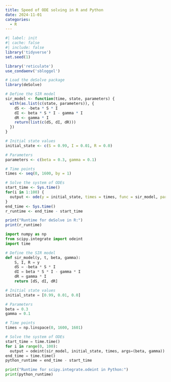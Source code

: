 ```yaml
---
title: Speed of ODE solving in R and Python
date: 2024-11-01
categories:
  - R
---
```


```r
#| label: init
#| cache: false
#| include: false
library('tidyverse')
set.seed(1)

library('reticulate')
use_condaenv('sbloggel')
```

```r
# Load the deSolve package
library(deSolve)

# Define the SIR model
sir_model <- function(time, state, parameters) {
  with(as.list(c(state, parameters)), {
    dS <- -beta * S * I
    dI <- beta * S * I - gamma * I
    dR <- gamma * I
    return(list(c(dS, dI, dR)))
  })
}

# Initial state values
initial_state <- c(S = 0.99, I = 0.01, R = 0.0)

# Parameters
parameters <- c(beta = 0.3, gamma = 0.1)

# Time points
times <- seq(0, 1600, by = 1)

# Solve the system of ODEs
start_time <- Sys.time()
for(i in 1:100) {
  output <- ode(y = initial_state, times = times, func = sir_model, parms = parameters)
}
end_time <- Sys.time()
r_runtime <- end_time - start_time

print("Runtime for deSolve in R:")
print(r_runtime)

```



```python
import numpy as np
from scipy.integrate import odeint
import time

# Define the SIR model
def sir_model(y, t, beta, gamma):
    S, I, R = y
    dS = -beta * S * I
    dI = beta * S * I - gamma * I
    dR = gamma * I
    return [dS, dI, dR]

# Initial state values
initial_state = [0.99, 0.01, 0.0]

# Parameters
beta = 0.3
gamma = 0.1

# Time points
times = np.linspace(0, 1600, 1601)

# Solve the system of ODEs
start_time = time.time()
for i in range(0, 100):
  output = odeint(sir_model, initial_state, times, args=(beta, gamma))
end_time = time.time()
python_runtime = end_time - start_time

print("Runtime for scipy.integrate.odeint in Python:")
print(python_runtime)

```

